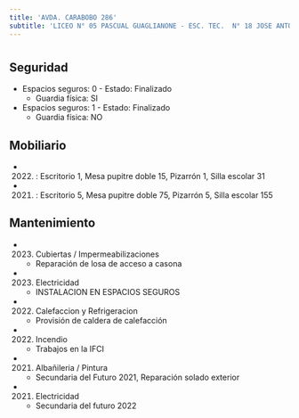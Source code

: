 ```yaml
---
title: 'AVDA. CARABOBO 286'
subtitle: 'LICEO N° 05 PASCUAL GUAGLIANONE - ESC. TEC.  N° 18 JOSE ANTONIO ALVAREZ CONDARCO'
---
```


#


## Seguridad

*  Espacios seguros: 0 - Estado: Finalizado 
    + Guardia física: SI

*  Espacios seguros: 1 - Estado: Finalizado 
    + Guardia física: NO





## Mobiliario

*  (2022) : Escritorio 1, Mesa pupitre doble 15, Pizarrón 1, Silla escolar 31 

*  (2021) : Escritorio 5, Mesa pupitre doble 75, Pizarrón 5, Silla escolar 155 





## Mantenimiento

*  (2023) Cubiertas / Impermeabilizaciones 
    + Reparación de losa de acceso a casona

*  (2023) Electricidad 
    + INSTALACION EN ESPACIOS SEGUROS

*  (2022) Calefaccion y Refrigeracion 
    + Provisión de caldera de calefacción

*  (2022) Incendio 
    + Trabajos en la IFCI

*  (2021) Albañileria / Pintura 
    + Secundaria del Futuro 2021, Reparación solado exterior

*  (2021) Electricidad 
    + Secundaria del futuro 2022



